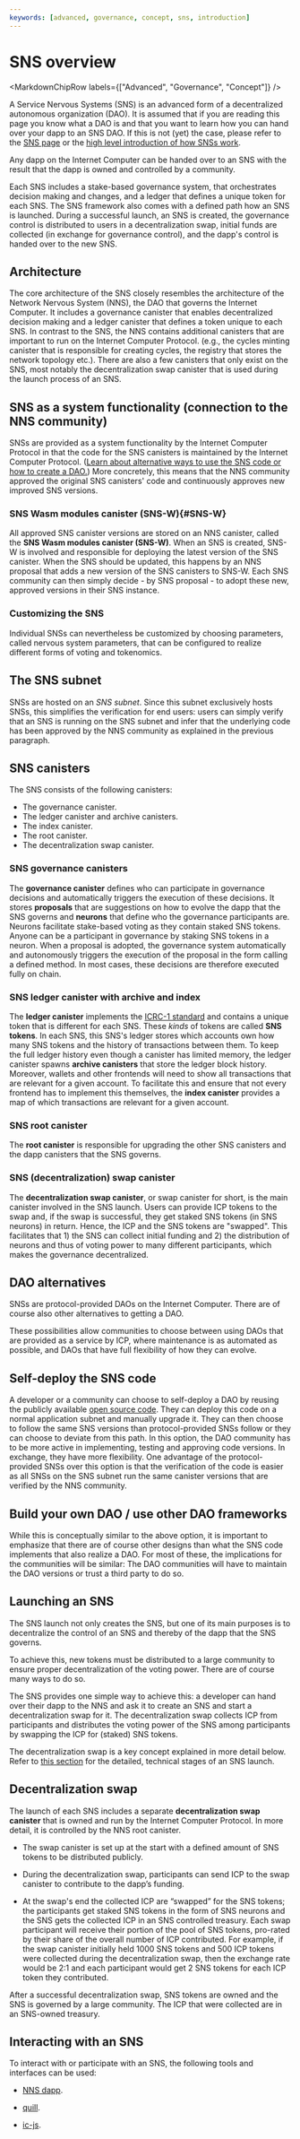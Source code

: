 ```yaml
---
keywords: [advanced, governance, concept, sns, introduction]
---
```



# SNS overview

<MarkdownChipRow labels={["Advanced", "Governance", "Concept"]} />

A Service Nervous Systems (SNS) is an advanced form of a decentralized autonomous organization (DAO).
It is assumed that if you are reading this page you know what a DAO is and that you want to learn how
you can hand over your dapp to an SNS DAO.
If this is not (yet) the case, please refer to the [SNS page](/sns/) or the [high level introduction of how SNSs work](/how-it-works/sns/).

Any dapp on the Internet Computer can be handed over to an SNS with the result that the dapp is
owned and controlled by a community.

Each SNS includes a stake-based governance system, that orchestrates decision making and changes, and a ledger that defines a unique token for each SNS.
The SNS framework also comes with a defined path how an SNS is launched.
During a successful launch, an SNS is created, the governance control is distributed to users in a decentralization swap, initial funds are collected (in exchange for governance control), and the dapp's control is handed over to the new SNS.

## Architecture

The core architecture of the SNS closely resembles the architecture of the Network Nervous System
(NNS), the DAO that governs the Internet Computer.
It includes a governance canister that enables decentralized decision making and a ledger canister
that defines a token unique to each SNS.
In contrast to the SNS, the NNS contains additional canisters that are important to run on the Internet Computer Protocol.
(e.g., the cycles minting canister that is responsible for creating cycles, the registry
that stores the network topology etc.).
There are also a few canisters that only exist on the SNS, most notably the decentralization
swap canister that is used during the launch process of an SNS.


## SNS as a system functionality (connection to the NNS community)
SNSs are provided as a system functionality by the Internet Computer Protocol in that the code for the SNS canisters
is maintained by the Internet Computer Protocol. ([Learn about alternative ways to use the SNS code or how to create a DAO.](#dao-alternatives))
More concretely, this means that the NNS community approved the original SNS canisters' code
and continuously approves new improved SNS versions.

### SNS Wasm modules canister (SNS-W){#SNS-W}
All approved SNS canister versions are stored on an NNS canister,
called the **SNS Wasm modules canister (SNS-W)**.
When an SNS is created, SNS-W is involved and responsible for deploying the latest version of
the SNS canister.
When the SNS should be updated, this happens by an NNS proposal that adds a new version of the
SNS canisters to SNS-W.
Each SNS community can then simply decide - by SNS proposal - to adopt these new, approved versions in their SNS instance.

### Customizing the SNS

Individual SNSs can nevertheless be customized by choosing parameters,
called nervous system parameters, that
can be configured to realize different forms of voting and tokenomics.

## The SNS subnet
SNSs are hosted on an _SNS subnet_. Since this subnet exclusively hosts SNSs,
this simplifies the verification for end users: users can simply verify that an SNS is running
on the SNS subnet and infer that the underlying code has been approved by the NNS community as
explained in the previous paragraph.

## SNS canisters
The SNS consists of the following canisters:
* The governance canister.
* The ledger canister and archive canisters.
* The index canister.
* The root canister.
* The decentralization swap canister.

### SNS governance canisters
The **governance canister** defines who can participate in governance decisions and automatically triggers the execution of these decisions.
It stores **proposals** that are suggestions on how to
evolve the dapp that the SNS governs and **neurons** that define who the governance participants are. Neurons facilitate stake-based voting as they contain staked SNS tokens.
Anyone can be a participant in governance by staking SNS tokens in a neuron.
When a proposal is adopted, the governance system automatically and autonomously triggers the execution of the proposal in the form calling a defined method. In most cases, these decisions are therefore executed fully on chain.

### SNS ledger canister with archive and index
The **ledger canister** implements the
[ICRC-1 standard](https://github.com/dfinity/ICRC-1)
and contains a unique token that is different for each SNS. These _kinds_ of tokens are called **SNS tokens**.
In each SNS, this SNS's ledger stores which accounts own how many SNS tokens and
the history of transactions between them.
To keep the full ledger history even though a canister has limited
memory, the ledger canister spawns **archive canisters** that store the ledger block history.
Moreover, wallets and other frontends will need to show all transactions that are
relevant for a given account.
To facilitate this and ensure that not every frontend has to implement this themselves,
the **index canister** provides a map of which transactions are relevant for a given account.

### SNS root canister
The **root canister** is responsible for upgrading the other SNS canisters
and the dapp canisters that the SNS governs.

### SNS (decentralization) swap canister
The **decentralization swap canister**, or swap canister for short, is the main canister involved
in the SNS launch. Users can provide ICP tokens to the swap and, if the swap is successful, they get staked SNS tokens (in SNS neurons) in return.
Hence, the ICP and the SNS tokens are "swapped".
This facilitates that 1) the SNS can collect initial funding and
2) the distribution of neurons and thus of voting power to many different participants, which makes the governance decentralized.

## DAO alternatives

SNSs are protocol-provided DAOs on the Internet Computer.
There are of course also other alternatives to getting a DAO.

These possibilities allow communities to choose between using DAOs that are provided
as a service by ICP, where maintenance is as automated as possible, and DAOs
that have full flexibility of how they can evolve.


## Self-deploy the SNS code
  A developer or a community can choose to self-deploy a DAO by reusing the publicly
  available [open source code](https://github.com/dfinity/ic/tree/master/rs/sns).
They can deploy this code on a normal application subnet and manually upgrade it.
  They can then choose to follow the same SNS versions than
  protocol-provided SNSs follow or they can choose to deviate from this path.
  In this option, the DAO community has to be more active in
  implementing, testing and approving code versions. In exchange, they have more flexibility.
One advantage of the protocol-provided SNSs over this option is that the verification of the code is
easier as all SNSs on the SNS subnet run the same canister versions that are verified by the
  NNS community.

## Build your own DAO / use other DAO frameworks
  While this is conceptually similar to the above option, it is important to emphasize
  that there are of course other designs than what the SNS code implements
  that also realize a DAO.
  For most of these, the implications for the communities will be similar: The DAO
  communities will have to maintain the DAO versions or trust
  a third party to do so.


## Launching an SNS

The SNS launch not only creates the SNS, but one of its main purposes is to
decentralize the control of an SNS and thereby of the dapp that the SNS governs.

To achieve this, new tokens must be distributed to a large community to ensure
proper decentralization of the voting power. There are of course many ways to do so.

The SNS provides one simple way to achieve this: a developer can hand over their dapp
to the NNS and ask it to create an SNS and start a decentralization swap for it.
The decentralization swap collects ICP from participants and distributes the voting
power of the SNS among participants by swapping the ICP for (staked) SNS tokens.

The decentralization swap is a key concept explained in more detail below. Refer to
[this section](launching/launch-summary-1proposal.mdx) for the detailed, technical stages of an SNS launch.

## Decentralization swap

The launch of each SNS includes a separate **decentralization swap canister** that
is owned and run by the Internet Computer Protocol.
In more detail, it is controlled by the NNS root canister.

* The swap canister is set up at the start with a defined amount of SNS tokens to be
  distributed publicly.

* During the decentralization swap, participants can send ICP to the swap canister
  to contribute to the dapp’s funding.

* At the swap's end the collected ICP are “swapped” for the SNS tokens; the
  participants get staked SNS tokens in the form of SNS neurons and the SNS gets the
  collected ICP in an SNS controlled treasury. Each swap participant will receive their portion of the pool of SNS tokens, pro-rated by their share of the overall number of ICP contributed.
  For example, if the swap canister initially held 1000 SNS tokens and 500 ICP tokens
  were collected during the decentralization swap, then the exchange rate would be 2:1
  and each participant would get 2 SNS tokens for each ICP token they contributed.

After a successful decentralization swap, SNS tokens are owned and the SNS is governed
by a large community.
The ICP that were collected are in an SNS-owned treasury.

## Interacting with an SNS

To interact with or participate with an SNS, the following tools and interfaces can be used:

- [NNS dapp](https://nns.ic0.app).

- [quill](/docs/current/developer-docs/developer-tools/cli-tools/quill-cli-reference/quill-parent).

- [ic-js](https://github.com/dfinity/ic-js/tree/main/packages/sns).